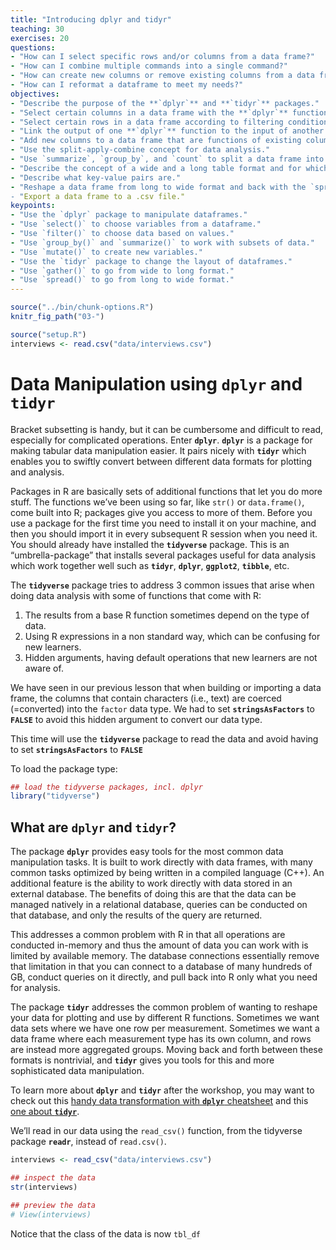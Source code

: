 ```yaml
---
title: "Introducing dplyr and tidyr"
teaching: 30
exercises: 20
questions:
- "How can I select specific rows and/or columns from a data frame?"
- "How can I combine multiple commands into a single command?"
- "How can create new columns or remove existing columns from a data frame?"
- "How can I reformat a dataframe to meet my needs?"
objectives:
- "Describe the purpose of the **`dplyr`** and **`tidyr`** packages."
- "Select certain columns in a data frame with the **`dplyr`** function `select`."
- "Select certain rows in a data frame according to filtering conditions with the **`dplyr`** function `filter` ."
- "Link the output of one **`dplyr`** function to the input of another function with the 'pipe' operator `%>%`."
- "Add new columns to a data frame that are functions of existing columns with `mutate`."
- "Use the split-apply-combine concept for data analysis."
- "Use `summarize`, `group_by`, and `count` to split a data frame into groups of observations, apply a summary statistics for each group, and then combine the results."
- "Describe the concept of a wide and a long table format and for which purpose those formats are useful."
- "Describe what key-value pairs are."
- "Reshape a data frame from long to wide format and back with the `spread` and `gather` commands from the **`tidyr`** package.
- "Export a data frame to a .csv file."
keypoints:
- "Use the `dplyr` package to manipulate dataframes."
- "Use `select()` to choose variables from a dataframe."
- "Use `filter()` to choose data based on values."
- "Use `group_by()` and `summarize()` to work with subsets of data."
- "Use `mutate()` to create new variables."
- "Use the `tidyr` package to change the layout of dataframes."
- "Use `gather()` to go from wide to long format."
- "Use `spread()` to go from long to wide format."
---
```



```r
source("../bin/chunk-options.R")
knitr_fig_path("03-")
```

```r
source("setup.R")
interviews <- read.csv("data/interviews.csv")
```

# Data Manipulation using **`dplyr`** and **`tidyr`**

Bracket subsetting is handy, but it can be cumbersome and difficult to read,
especially for complicated operations. Enter **`dplyr`**. **`dplyr`** is a package for
making tabular data manipulation easier. It pairs nicely with **`tidyr`** which enables you to swiftly convert between different data formats for plotting and analysis.

Packages in R are basically sets of additional functions that let you do more
stuff. The functions we've been using so far, like `str()` or `data.frame()`,
come built into R; packages give you access to more of them. Before you use a
package for the first time you need to install it on your machine, and then you
should import it in every subsequent R session when you need it. You should
already have installed the **`tidyverse`** package. This is an
"umbrella-package" that installs several packages useful for data analysis which
work together well such as **`tidyr`**, **`dplyr`**, **`ggplot2`**, **`tibble`**, etc.


The **`tidyverse`** package tries to address 3 common issues that arise when
doing data analysis with some of functions that come with R:

1. The results from a base R function sometimes depend on the type of data.
2. Using R expressions in a non standard way, which can be confusing for new
learners.
3. Hidden arguments, having default operations that new learners are not aware
of.

We have seen in our previous lesson that when building or importing a data frame, the columns that contain characters (i.e., text) are coerced (=converted) into the `factor` data type. We had to set **`stringsAsFactors`** to **`FALSE`** to avoid this hidden argument to convert our data type.

This time will use the **`tidyverse`** package to read the data and avoid having to set **`stringsAsFactors`** to **`FALSE`**

To load the package type:


```r
## load the tidyverse packages, incl. dplyr
library("tidyverse")
```

## What are **`dplyr`** and **`tidyr`**?

The package **`dplyr`** provides easy tools for the most common data manipulation
tasks. It is built to work directly with data frames, with many common tasks
optimized by being written in a compiled language (C++). An additional feature is the
ability to work directly with data stored in an external database. The benefits of
doing this are that the data can be managed natively in a relational database,
queries can be conducted on that database, and only the results of the query are
returned.

This addresses a common problem with R in that all operations are conducted
in-memory and thus the amount of data you can work with is limited by available
memory. The database connections essentially remove that limitation in that you
can connect to a database of many hundreds of GB, conduct queries on it directly, and pull
back into R only what you need for analysis.

The package **`tidyr`** addresses the common problem of wanting to reshape your data for plotting and use by different R functions. Sometimes we want data sets where we have one row per measurement. Sometimes we want a data frame where each measurement type has its own column, and rows are instead more aggregated groups. Moving back and forth between these formats is nontrivial, and **`tidyr`** gives you tools for this and more sophisticated  data manipulation.

To learn more about **`dplyr`** and **`tidyr`** after the workshop, you may want to check out this
[handy data transformation with **`dplyr`** cheatsheet](https://github.com/rstudio/cheatsheets/raw/master/data-transformation.pdf) and this [one about **`tidyr`**](https://github.com/rstudio/cheatsheets/raw/master/data-import.pdf).

We'll read in our data using the `read_csv()` function, from the tidyverse package **`readr`**, instead of `read.csv()`.


```r
interviews <- read_csv("data/interviews.csv")

## inspect the data
str(interviews)

## preview the data
# View(interviews)
```

Notice that the class of the data is now `tbl_df`
